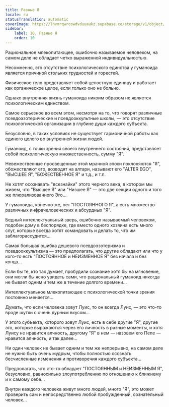 ```yaml
---
title: Разные Я
locale: ru
statusTranslation: automatic
coverImage: https://lhvmrqwrcowdvduuaukz.supabase.co/storage/v1/object/public/strapi-uploads/small_cover-tratado-de-psicologia-revolucionaria.webp-5e15e1cec4e0ebebcde5d7fc7565d8fd.webp
sidebar:
    label: 10. Разные Я
    order: 10
---
```

Рациональное млекопитающее, ошибочно называемое человеком, на самом деле не обладает четко выраженной индивидуальностью.

Несомненно, это отсутствие психологического единства у гуманоида является причиной стольких трудностей и горестей.

Физическое тело представляет собой целостную единицу и работает как органическое целое, если только оно не больно.

Однако внутренняя жизнь гуманоида никоим образом не является психологическим единством.

Самое серьезное во всем этом, несмотря на то, что говорят различные псевдоэзотерические и псевдооккультные школы, — это отсутствие психологической организации в глубине души каждого субъекта.

Безусловно, в таких условиях не существует гармоничной работы как единого целого во внутренней жизни людей.

Гуманоид, с точки зрения своего внутреннего состояния, представляет собой психологическую множественность, сумму "Я".

Невежественные просвещенные этой мрачной эпохи поклоняются "Я", обожествляют его, возводят на алтари, называют его "ALTER EGO", "ВЫСШЕЕ Я", "БОЖЕСТВЕННОЕ Я" и т.д., и т.п.

Не хотят осознавать "всезнайки" этого черного века, в котором мы живем, что "Высшее Я" или "Низшее Я" — это две секции одного и того же плюрализованного Эго...

У гуманоида, конечно же, нет "ПОСТОЯННОГО Я", а есть множество различных инфрачеловеческих и абсурдных "Я".

Бедный интеллектуальный зверь, ошибочно называемый человеком, подобен дому в беспорядке, где вместо одного хозяина есть много слуг, которые всегда хотят командовать и делать то, что им заблагорассудится...

Самая большая ошибка дешевого псевдоэзотеризма и псевдооккультизма — это предполагать, что другие обладают или что у кого-то есть "ПОСТОЯННОЕ и НЕИЗМЕННОЕ Я" без начала и без конца...

Если бы те, кто так думает, пробудили сознание хотя бы на мгновение, они могли бы ясно увидеть сами, что рациональный гуманоид никогда не бывает одним и тем же в течение долгого времени...

Интеллектуальное млекопитающее с психологической точки зрения постоянно меняется...

Думать, что если человека зовут Луис, то он всегда Луис, — это что-то вроде шутки с очень дурным вкусом...

У этого субъекта, которого зовут Луис, есть в себе другие "Я", другие эго, которые выражаются через его личность в разные моменты, и хотя Луису не нравится алчность, другому "Я" в нем — назовем его Пепе — нравится алчность, и так далее...

Ни один человек не бывает одним и тем же непрерывно, на самом деле не нужно быть очень мудрым, чтобы полностью осознать бесчисленные изменения и противоречия каждого субъекта...

Предполагать, что кто-то обладает "ПОСТОЯННЫМ и НЕИЗМЕННЫМ Я", безусловно, равносильно злоупотреблению по отношению к ближнему и к самому себе...

Внутри каждого человека живут много людей, много "Я", это может проверить сам и непосредственно любой пробужденный, сознательный человек...

